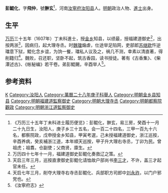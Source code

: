 '''彭鯤化'''，字'''飛仲'''，號'''翀玄'''<ref>《万历三十五年丁未科进士履历便览》：彭鲲化，翀玄，易三房，癸酉十一月二十九日生，汝阳人，庚子乡三十五名，会一百二十四名，三甲一百九十六名，都察院政，戊申授金乡知县，甲寅考選，己未授福建道御史，浙江巡按，辛酉养病，癸亥補浙江道，本年順天巡按，甲子升大理右寺丞，丁卯为民。曾祖虎；祖翥，仓副使；父商贤，廪生。</ref>，河南[[汝寧府|汝寧府]][[汝阳县|汝阳县]]人。[[明朝|明朝]]政治人物、[[進士|進士]]出身。

== 生平 ==
[[万历|万历]]三十五年（1607年）丁未科進士，授[[金乡县|金乡]]知县，以绩最，授福建道御史<ref>万历四十七年十一月，福建道御史彭鲲化奏救辽之策。</ref>，出按两浙<ref>天启三年三月，巡按直隶御史彭鲲化请恤故户部尚书[[李三才|李三才]]，不许，盖三才起官未任。</ref>，因病归，起大理寺丞。时[[魏忠贤|魏璫]]煽虐，仕途举足陷网，吏部郎[[苏继欧|苏继欧]]忤逆璫意下狱，鯤化念乡谊，为饷一餐，璫私人议及之，祸几不测，幸素以清直著，得削籍归<ref>天启七年三月，削夺大理寺右寺丞彭鲲化、兵部职方司郎中[[刘永祚|刘永祚]]，以门户邪党也。</ref>。魏败，召还职，坚卧不起，筑古香园，读书授徒。著有《古香集》、《柴潭述古》、《帐秘编》若干卷。弟彭鯤颺，辛酉举人<ref>《汝寧府志》</ref>。

== 参考资料 ==
{{reflist}}

{{萬曆三十五年丁未科殿試金榜}}

{{Authority control}}

{{DEFAULTSORT:Peng彭}}
[[Category:彭姓|K]]
[[Category:汝阳人|Category:汝阳人]]
[[Category:萬曆二十八年庚子科舉人|Category:萬曆二十八年庚子科舉人]]
[[Category:明朝金乡县知县|Category:明朝金乡县知县]]
[[Category:明朝福建道監察御史|Category:明朝福建道監察御史]]
[[Category:明朝大理寺丞|Category:明朝大理寺丞]]
[[Category:明朝都察院觀政|Category:明朝都察院觀政]]
[[Category:明朝浙江道監察御史|Category:明朝浙江道監察御史]]


{{明朝人物小作品}}